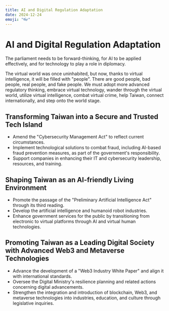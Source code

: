 ```yaml
---
title: AI and Digital Regulation Adaptation
date: 2024-12-24
emoji: "👓"
---
```


# AI and Digital Regulation Adaptation

The parliament needs to be forward-thinking, for AI to be applied effectively, and for technology to play a role in diplomacy.

The virtual world was once uninhabited, but now, thanks to virtual intelligence, it will be filled with "people". There are good people, bad people, real people, and fake people. We must adopt more advanced regulatory thinking, embrace virtual technology, wander through the virtual world, utilize virtual intelligence, combat virtual crime, help Taiwan, connect internationally, and step onto the world stage.

## Transforming Taiwan into a Secure and Trusted Tech Island

- Amend the "Cybersecurity Management Act" to reflect current circumstances.
- Implement technological solutions to combat fraud, including AI-based fraud prevention measures, as part of the government's responsibility.
- Support companies in enhancing their IT and cybersecurity leadership, resources, and training.

## Shaping Taiwan as an AI-friendly Living Environment

- Promote the passage of the "Preliminary Artificial Intelligence Act" through its third reading.
- Develop the artificial intelligence and humanoid robot industries.
- Enhance government services for the public by transitioning from electronic to virtual platforms through AI and virtual human technologies.

## Promoting Taiwan as a Leading Digital Society with Advanced Web3 and Metaverse Technologies

- Advance the development of a "Web3 Industry White Paper" and align it with international standards.
- Oversee the Digital Ministry's resilience planning and related actions concerning digital advancements.
- Strengthen the integration and introduction of blockchain, Web3, and metaverse technologies into industries, education, and culture through legislative inquiries.
